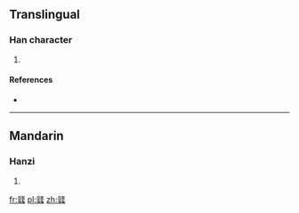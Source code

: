 ==Translingual==

===Han character===
{{Han char|rn=97|rad=瓜|as=19|sn=24|four=7113<sub>6</sub>|canj=竹人中戈戈 (HOLII)}}

# {{defn|Han|sort=瓜19}}

====References====
* {{Han ref|kx=0747.330|dkj=21433|hdz=42658.010|uh=74E5|ud=29925|bh=F8B3|bd=63667}}

----

==Mandarin==

===Hanzi===
{{cmn-hanzi|pin=[[lì]] ([[li4]])|wg=li<sup>4</sup>}}

# {{defn|Mandarin|sort=瓜19}}

[[fr:瓥]]
[[pl:瓥]]
[[zh:瓥]]